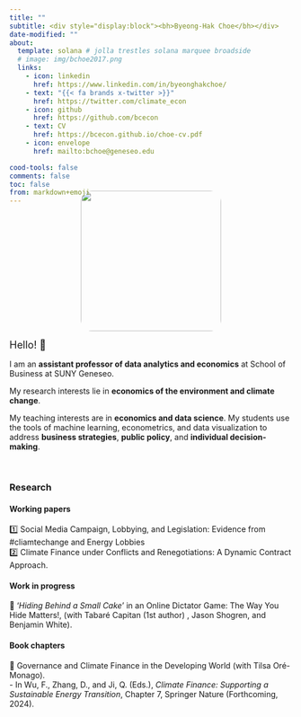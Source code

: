 ```yaml
---
title: ""
subtitle: <div style="display:block"><bh>Byeong-Hak Choe</bh></div> 
date-modified: ""
about:
  template: solana # jolla trestles solana marquee broadside
  # image: img/bchoe2017.png
  links: 
    - icon: linkedin
      href: https://www.linkedin.com/in/byeonghakchoe/
    - text: "{{< fa brands x-twitter >}}"
      href: https://twitter.com/climate_econ
    - icon: github
      href: https://github.com/bcecon
    - text: CV
      href: https://bcecon.github.io/choe-cv.pdf
    - icon: envelope
      href: mailto:bchoe@geneseo.edu

cood-tools: false
comments: false
toc: false
from: markdown+emoji
---
```


<div style="display:block; margin:-40px;"></div>

:::: {.quarto-about-trestles}

::: {.about-entity}

<p style="display: flex; justify-content: center; align-items: center;">
    <img src="img/bchoe2017.png"  style="border-radius: 20px; width: 250px; height: auto;">
</p>
:::

::: {.about-contents}


<font size = "4">Hello! 👋 </font>

<div style="display:block; margin:15px;"></div>

I am an **assistant professor of data analytics and economics** at School of Business at SUNY Geneseo.

My research interests lie in **economics of the environment and climate change**.

My teaching interests are in **economics and data science**. My students use the tools of machine learning, econometrics, and data visualization to address **business strategies**, **public policy**, and **individual decision-making**.

:::

::::

<!-- :::: {.columns} -->

<!-- ::: {.column width="5%"} -->

<!-- ::: -->

<!-- ::: {.column width="15%"} -->

<!-- <p style="display: flex; justify-content: center; align-items: center;"> -->
<!--     <img src="img/bchoe2017.png"  style="border-radius: 20px; width: 175px; height: auto;"> -->
<!-- </p> -->
<!-- ::: -->

<!-- ::: {.column width="7.5%"} -->

<!-- ::: -->

<!-- ::: {.column width="72.5%"} -->


<!-- <font size = "4">Hello! 👋 </font> -->

<!-- <div style="display:block; margin:15px;"></div> -->

<!-- I am an **assistant professor of data analytics and economics** at School of Business at SUNY Geneseo. -->

<!-- My research interests lie in **economics of the environment and climate change**. -->

<!-- My teaching interests are in **economics and data science**. My students use the tools of machine learning, econometrics, and data visualization to address **business strategies**, **public policy**, and **individual decision-making**. -->

<!-- ::: -->

<!-- :::: -->

<br>

### Research

#### Working papers

1️⃣ Social Media Campaign, Lobbying, and Legislation: Evidence from #cliamtechange and Energy Lobbies\
2️⃣ Climate Finance under Conflicts and Renegotiations: A Dynamic Contract Approach.


#### Work in progress

🌟 '*Hiding Behind a Small Cake*' in an Online Dictator Game: The Way You Hide Matters!, (with Tabaré Capitan (1st author) , Jason Shogren, and Benjamin White).



#### Book chapters

🌟 Governance and Climate Finance in the Developing World (with Tilsa Oré-Monago).\
  -&nbsp;In Wu, F., Zhang, D., and Ji, Q. (Eds.), *Climate Finance: Supporting a Sustainable Energy Transition*, Chapter 7, Springer Nature (Forthcoming, 2024).
